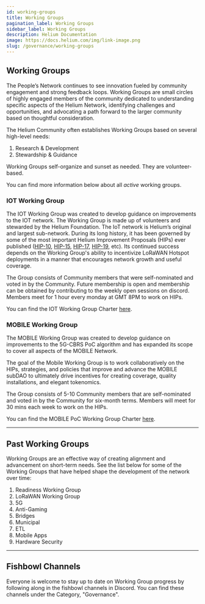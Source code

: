 ```yaml
---
id: working-groups
title: Working Groups
pagination_label: Working Groups
sidebar_label: Working Groups
description: Helium Documentation
image: https://docs.helium.com/img/link-image.png
slug: /governance/working-groups
---
```



## Working Groups

The People’s Network continues to see innovation fueled by community engagement and strong feedback
loops. Working Groups are small circles of highly engaged members of the community dedicated to
understanding specific aspects of the Helium Network, identifying challenges and opportunities, and
advocating a path forward to the larger community based on thoughtful consideration.

The Helium Community often establishes Working Groups based on several high-level needs:

1. Research & Development
2. Stewardship & Guidance

Working Groups self-organize and sunset as needed. They are volunteer-based.

You can find more information below about all _active_ working groups.

### IOT Working Group

The IOT Working Group was created to develop guidance on improvements to the IOT network. The
Working Group is made up of volunteers and stewarded by the Helium Foundation. The IoT network is
Helium’s original and largest sub-network. During its long history, it has been governed by some of
the most important Helium Improvement Proposals (HIPs) ever published ([HIP-10][hip-10],
[HIP-15][hip-15], [HIP-17][hip-17], [HIP-19][hip-19], etc). Its continued success depends on the
Working Group's ability to incentivize LoRaWAN Hotspot deployments in a manner that encourages
network growth and useful coverage.

The Group consists of Community members that were self-nominated and voted in by the Community.
Future membership is open and membership can be obtained by contributing to the weekly open sessions
on discord. Members meet for 1 hour every monday at GMT 8PM to work on HIPs.

You can find the IOT Working Group Charter [here][iot-wg-charter].

### MOBILE Working Group

The MOBILE Working Group was created to develop guidance on improvements to the 5G-CBRS PoC
algorithm and has expanded its scope to cover all aspects of the MOBILE Network.

The goal of the Mobile Working Group is to work collaboratively on the HIPs, strategies, and
policies that improve and advance the MOBILE subDAO to ultimately drive incentives for creating
coverage, quality installations, and elegant tokenomics.

The Group consists of 5-10 Community members that are self-nominated and voted in by the Community
for six-month terms. Members will meet for 30 mins each week to work on the HIPs.

You can find the MOBILE PoC Working Group Charter [here][mobile-wg-charter].

---

## Past Working Groups

Working Groups are an effective way of creating alignment and advancement on short-term needs. See
the list below for some of the Working Groups that have helped shape the development of the network
over time:

1. Readiness Working Group
2. LoRaWAN Working Group
3. 5G
4. Anti-Gaming
5. Bridges
6. Municipal
7. ETL
8. Mobile Apps
9. Hardware Security

---

## Fishbowl Channels

Everyone is welcome to stay up to date on Working Group progress by following along in the fishbowl
channels in Discord. You can find these channels under the Category, "Governance".

[iot-wg-charter]:
  https://docs.google.com/document/d/e/2PACX-1vSIIyDSEkIzjEJc-OJx6SvchFVaPpuOitPWhNl5KBYKTa66L2KC-_zVHKktchQfiYT8RmYQlhjPhkxE/pub
[mobile-wg-charter]:
  https://docs.google.com/document/u/2/d/e/2PACX-1vRcK8J95XIwkLEM8gHy-rnaWRZ3Af2ZfV5nfeqqyHsBwC9S-EBCoKw-7jykYFvfiqfVp9D0Yg8ctc_m/pub
[hip-10]: https://github.com/helium/HIP/blob/main/0010-usage-based-data-transfer-rewards.md
[hip-15]: https://github.com/helium/HIP/blob/main/0015-beaconing-rewards.md
[hip-17]: https://github.com/helium/HIP/blob/main/0017-hex-density-based-transmit-reward-scaling.md
[hip-19]: https://github.com/helium/HIP/blob/main/0019-third-party-manufacturers.md
